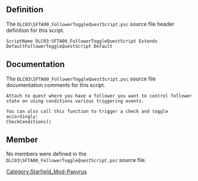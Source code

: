 {{Script_Object_Summary
| title = DLC03:SFTA00_FollowerToggleQuestScript
| name = [[SFM:Script-DLC03:SFTA00_FollowerToggleQuestScript|DLC03:SFTA00_FollowerToggleQuestScript]]
| extends = [[SFM:Script-DefaultFollowerToggleQuestScript|DefaultFollowerToggleQuestScript]] → [[SFM:Script-Quest|Quest]] → [[SFM:Script-Form|Form]] → [[SFM:Script-ScriptObject|ScriptObject]]
| flags = Default
}}


== Definition ==
The <code>DLC03\SFTA00_FollowerToggleQuestScript.psc</code> source file header definition for this script.

<source lang="papyrus">
ScriptName DLC03:SFTA00_FollowerToggleQuestScript Extends DefaultFollowerToggleQuestScript Default
</source>


== Documentation ==
The <code>DLC03\SFTA00_FollowerToggleQuestScript.psc</code> source file documentation comments for this script.

<source>
Attach to quest where you have a follower you want to control follower state on using conditions various triggering events.

You can also call this function to trigger a check and toggle accordingly:
CheckConditions()
</source>


== Member ==
No members were defined in the <code>DLC03\SFTA00_FollowerToggleQuestScript.psc</code> source file.


[[Category:Starfield_Mod-Papyrus]]
